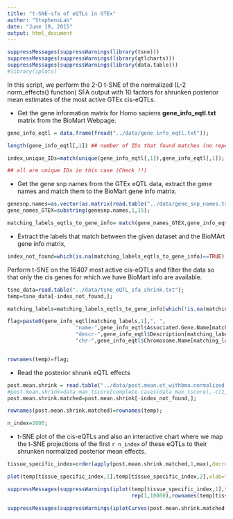 ```yaml
---
title: "t-SNE-sfa of eQTLs in GTEx"
author: "StephensLab"
date: "June 19, 2015"
output: html_document
---
```


```r
suppressMessages(suppressWarnings(library(tsne)))
suppressMessages(suppressWarnings(library(qtlcharts)))
suppressMessages(suppressWarnings(library(data.table)))
#library(iplots)

```


In this script, we perform the 2-D t-SNE of the normalized (L-2 norm_effects() function) SFA output with 10 factors for shrunken posterior mean estimates of the most active GTEx cis-eQTLs.

- Get the gene information matrix for Homo sapiens **gene_info_eqtl.txt** matrix from the BioMart Webpage.

```r

gene_info_eqtl = data.frame(fread("../data/gene_info_eqtl.txt"));

length(gene_info_eqtl[,1]) ## number of IDs that found matches (no repeats)

index_unique_IDs=match(unique(gene_info_eqtl[,1]),gene_info_eqtl[,1]);

## all are unique IDs in this case (Check !!)
```

- Get the gene snp names from the GTEx eQTL data, extract the gene names and match them to the BioMart gene info matrix.

```r
genesnp.names=as.vector(as.matrix(read.table("../data/gene_snp_names.txt")));
gene_names_GTEX=substring(genesnp.names,1,15);

matching_labels_eqtls_to_gene_info= match(gene_names_GTEX,gene_info_eqtl[,1]);
```

- Extract the labels that match between the given dataset and the BioMArt gene info matrix, 

```r

index_not_found=which(is.na(matching_labels_eqtls_to_gene_info)==TRUE);

```

Perform t-SNE on the 16407 most active cis-eQTLs and filter the data so that only the cis genes for which we have BioMart info are available.

```r
tsne_data=read.table("../data/tsne_eQTL_sfa_shrink.txt");
temp=tsne_data[-index_not_found,];

matching_labels=matching_labels_eqtls_to_gene_info[which(!is.na(matching_labels_eqtls_to_gene_info))];

flag=paste0(gene_info_eqtl[matching_labels,1],", ",
                      "name-",gene_info_eqtl$Associated.Gene.Name[matching_labels],", ",
                      "descr-",gene_info_eqtl$Description[matching_labels],",",
                      "chr-",gene_info_eqtl$Chromosome.Name[matching_labels]);


rownames(temp)=flag;

```


- Read the posterior shrunk eQTL effects 

```r

post.mean.shrink = read.table("../data/post.mean.et_withbma.normalized.txt");
#post.mean.shrink=data_max_tscore[complete.cases(data_max_tscore),-c(1,2,47)];
post.mean.shrink.matched=post.mean.shrink[-index_not_found,];

rownames(post.mean.shrink.matched)=rownames(temp);

n_index=2000;

```



- t-SNE plot of the cis-eQTLs and also an interactive chart where we map the t-SNE projections of the first `r n_index ` of these eQTLs to their shrunken normalized posterior mean effects.


```r

tissue_specific_index=order(apply(post.mean.shrink.matched,1,max),decreasing=TRUE)[1:10000];

plot(temp[tissue_specific_index,1],temp[tissue_specific_index,2],xlab="t-SNE projection 1",ylab="t-SNE projection 2");

suppressMessages(suppressWarnings(iplot(temp[tissue_specific_index,1],temp[tissue_specific_index,2],
                                        rep(1,10000),rownames(temp[tissue_specific_index,]))))

suppressMessages(suppressWarnings(iplotCurves(post.mean.shrink.matched[1:2000,], 1:44, temp[1:2000,])));


```